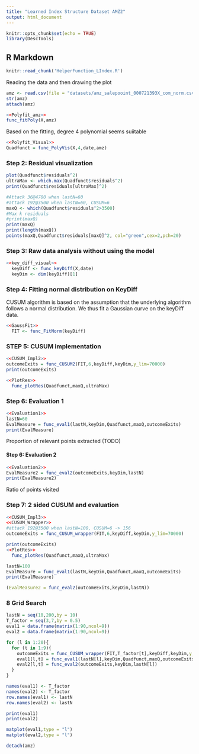 ```yaml
---
title: "Learned Index Structure Dataset AMZ2"
output: html_document
---
```


```r
knitr::opts_chunk$set(echo = TRUE)
library(DescTools)
```

## R Markdown

```r
knitr::read_chunk('HelperFunction_LIndex.R')
```

Reading the data and then drawing the plot

```r
amz <- read.csv(file = "datasets/amz_salepooint_000721393X_com_norm.csv")
str(amz)
attach(amz)
```


```r
<<Polyfit_amz>>
func_fitPoly(X,amz)
```

Based on the fitting, degree 4 polynomial seems suiitable

```r
<<Polyfit_Visual>>
Quadfunct = func_PolyVis(X,4,date,amz)
```

### Step 2: Residual visualization
```r

plot(Quadfunct$residuals^2)
ultraMax <- which.max(Quadfunct$residuals^2)
print(Quadfunct$residuals[ultraMax]^2)

#Attack 36@4700 when lastN=60
#attack 192@3500 when lastN=60, CUSUM=6
maxQ <- which(Quadfunct$residuals^2>3500)
#Max k residuals
#print(maxQ)
print(maxQ)
print(length(maxQ))
points(maxQ,Quadfunct$residuals[maxQ]^2, col="green",cex=2,pch=20)
```


### Step 3: Raw data analysis without using the model

```r
<<key_diff_visual>>
  keyDiff <- func_keyDiff(X,date)
  keyDim <- dim(keyDiff)[1]
```

### Step 4: Fitting normal distribution on KeyDiff
CUSUM algorithm is based on the assumption that the underlying algorithm follows a normal distribution. We thus fit a Gaussian curve on the keyDiff data.

```r
<<GaussFit>>
  FIT <- func_FitNorm(keyDiff)
```


### STEP 5: CUSUM implementation
```r
<<CUSUM_Impl2>>
outcomeExits = func_CUSUM2(FIT,6,keyDiff,keyDim,y_lim=70000)
print(outcomeExits)

<<PlotRes>>
  func_plotRes(Quadfunct,maxQ,ultraMax)


```

### Step 6: Evaluation 1
```r
<<Evaluation1>>
lastN=60
EvalMeasure = func_eval1(lastN,keyDim,Quadfunct,maxQ,outcomeExits)
print(EvalMeasure)
```
Proportion of relevant points extracted (TODO) 


#### Step 6: Evaluation 2
```r

<<Evaluation2>>
EvalMeasure2 = func_eval2(outcomeExits,keyDim,lastN)
print(EvalMeasure2)
```

Ratio of points visited


### Step 7: 2 sided CUSUM and evaluation
```r

<<CUSUM_Impl3>>
<<CUSUM_Wrapper>>
#attack 192@3500 when lastN=100, CUSUM=6 -> 156
outcomeExits = func_CUSUM_wrapper(FIT,6,keyDiff,keyDim,y_lim=70000)

print(outcomeExits)
<<PlotRes>>
  func_plotRes(Quadfunct,maxQ,ultraMax)

lastN=100
EvalMeasure = func_eval1(lastN,keyDim,Quadfunct,maxQ,outcomeExits)
print(EvalMeasure)

(EvalMeasure2 = func_eval2(outcomeExits,keyDim,lastN))

```



### 8 Grid Search
```r

lastN = seq(10,200,by = 10)
T_factor = seq(3,7,by = 0.5)
eval1 = data.frame(matrix(1:90,ncol=9))
eval2 = data.frame(matrix(1:90,ncol=9))

for (l in 1:20){
  for (t in 1:9){
    outcomeExits = func_CUSUM_wrapper(FIT,T_factor[t],keyDiff,keyDim,y_lim=70000,FALSE)
    eval1[l,t] = func_eval1(lastN[l],keyDim,Quadfunct,maxQ,outcomeExits,FALSE)
    eval2[l,t] = func_eval2(outcomeExits,keyDim,lastN[l])
  }
}

names(eval1) <- T_factor
names(eval2) <- T_factor
row.names(eval1) <- lastN
row.names(eval2) <- lastN

print(eval1)
print(eval2)

matplot(eval1,type = "l")
matplot(eval2,type = "l")

detach(amz)


```

